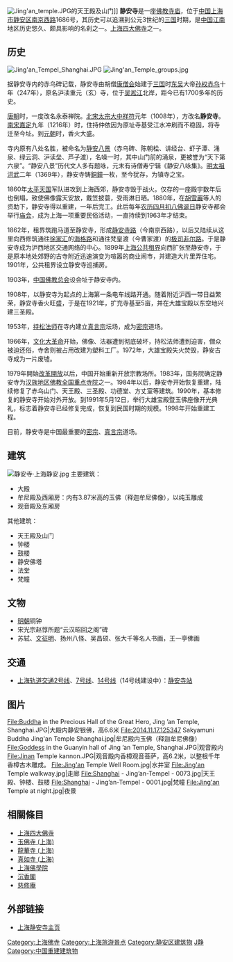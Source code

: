 {{onesource|time=2016-08-16}}
{{otheruses|other=其他與“静安寺”相關的條目}}
{{汉传佛教寺院
|名称    = 静安寺
|图像    = File:Jing'an Temple Shanghai 11.jpg
|图像宽度= 
|图像说明= 静安寺大殿
{{maplink|frame=yes|plain=yes|type=shape|zoom=15|frame-align=center|frame-width=250}}
|中文名称= 
|简体中文= 
|所在地  = [[中国|中国]][[上海市|上海市]][[静安区|静安区]][[南京西路_(上海市)|南京西路]]1686号
|山号    = 
|宗派    = [[密宗|密宗]]、[[真言宗|真言宗]]
|本尊    = 
|创建年份= 公元247年<br>[[赤乌|赤乌]]十年
|开基者  = [[康僧会|康僧会]]
|正式名  = 
|别称    = 
|本堂构造= 
|札所等  = 
|保护状况= [[汉族地区佛教全国重点寺院|汉族地区佛教全国重点寺院]]
}}

[[File:Jing'an_temple.JPG|thumb]]的天王殿及山门]]
'''静安寺'''是一座[[佛教|佛教]][[寺庙|寺庙]]，位于[[中国|中国]][[上海市|上海市]][[静安区|静安区]][[南京西路_(上海市)|南京西路]]1686号，其历史可以追溯到公元3世纪的[[三国|三国]]时期，是[[中国|中国]][[江南|江南]]地区历史悠久、颇具影响的名刹之一。[[上海四大佛寺|上海四大佛寺]]之一。

== 历史 ==
[[File:Jing'an_Tempel_Shanghai.JPG|thumb]]
[[File:Jing'an_Temple_groups.jpg|thumb]]

据静安寺内的赤乌碑记载，静安寺由胡僧[[康僧会|康僧会]]始建于[[三国|三国]]时[[孫吳|东吴]]大帝[[孙权|孙权]][[赤乌|赤乌]]十年（247年），原名沪渎重元（玄）寺，位于[[吴淞江|吴淞江]]北岸，距今已有1700多年的历史。

[[唐朝|唐朝]]时，一度改名永泰禅院。[[北宋|北宋]][[宋太宗|太宗]][[大中祥符|大中祥符]]元年（1008年），方改名'''静安寺'''。[[南宋|南宋]][[嘉定_(年号)|嘉定]]九年（1216年）时，住持仲依因为原址寺基受江水冲刷而不稳固，将寺迁至今址。到[[元朝|元朝]]时，香火大盛。

寺内原有八处名胜，被命名为[[静安八景|静安八景]]（赤乌碑、陈朝桧、讲经台、虾子潭、涌泉、绿云洞、沪读垒、芦子渡），名噪一时，其中山门前的涌泉，更被誉为“天下第六泉”。“静安八景”历代文人多有题咏，元末有诗僧寿宁辑《静安八咏集》。[[明太祖|明太祖]][[洪武|洪武]]二年（1369年），静安寺铸[[銅鐘|銅鐘]]一枚，至今犹存，为镇寺之宝。

1860年[[太平天国|太平天国]]军队进攻到上海西郊，静安寺毁于战火。仅存的一座殿宇数年后也倒塌，致使佛像露天安放，戴笠披蓑，受雨淋日晒。1880年，在[[胡雪岩|胡雪巖]]等人的资助下，静安寺得以重建，一年后完工。此后每年[[农历|农历]][[四月初八|四月初八]][[佛诞日|佛诞日]]静安寺都会举行[[庙会|庙会]]，成为上海一项重要民俗活动，一直持续到1963年才结束。

1862年，租界筑跑马道至静安寺，形成[[静安寺路|静安寺路]]（今南京西路），以后又陆续从这里向西修筑通往[[徐家汇|徐家汇]]的[[海格路|海格路]]和通往梵皇渡（今曹家渡）的[[极司非尔路|极司非尔路]]。于是静安寺成为沪西地区交通网络的中心。1899年[[上海公共租界|上海公共租界]]向西扩张至静安寺，于是原本地处郊野的古寺附近迅速演变为喧嚣的商业闹市，并建造大片里弄住宅。1901年，公共租界设立静安寺巡捕房。

1903年，[[中国佛教总会|中国佛教总会]]设会址于静安寺内。

1908年，以静安寺为起点的上海第一条电车线路开通。随着附近沪西一带日益繁荣，静安寺香火旺盛，于是在1921年，扩充寺基至5亩，并在大雄宝殿以东空地兴建三圣殿。

1953年，[[持松法师|持松法师]]在寺内建立[[真言宗|真言宗]]坛场，成为[[密宗|密宗]]道场。
<!-- 静安寺列为市级文物保护单位。 -->

1966年，[[文化大革命|文化大革命]]开始，佛像、法器遭到彻底破坏，持松法师遭到迫害，僧众被迫还俗，寺舍则被占用改建为塑料工厂。1972年，大雄宝殿失火焚毁，静安古寺成为一片废墟。

1979年開始[[改革開放|改革開放]]以后，中国开始重新开放宗教场所。1983年，国务院确定静安寺为[[汉族地区佛教全国重点寺院|汉族地区佛教全国重点寺院]]之一。1984年以后，静安寺开始恢复重建，陆续修复了赤乌山门、天王殿、三圣殿、功德堂、方丈室等建筑。1990年，基本修复的静安寺开始对外开放。到1991年5月12日，举行大雄宝殿暨玉佛座像开光典礼，标志着静安寺已经修复完成，恢复到民国时期的规模。1998年开始重建工程。

目前，静安寺是中国最重要的[[密宗|密宗]]、[[真言宗|真言宗]]道场。

==建筑==
[[File:静安寺·上海静安.jpg|thumb]]
主要建筑：
* 大殿
* 牟尼殿及西厢房：内有3.87米高的玉佛（释迦牟尼佛像），以纯玉雕成<!--，是中国最大玉佛之一--><!-- currently under construction. When completed, it will be four to five stories tall -->
* 观音殿及东厢房

其他建筑：
* 天王殿及山门
* 钟楼
* 鼓楼
* 静安佛塔
* 法堂
* 梵幢

== 文物 ==
*[[明朝|明朝]]铜钟
*宋光宗赵惇所题“云汉昭回之阁”碑
*苏轼、[[文征明|文征明]]、扬州八怪、吴昌硕、张大千等名人书画，王一亭佛画

==交通==
*[[上海轨道交通2号线|上海轨道交通2号线]]、[[上海轨道交通7号线|7号线]]、[[上海轨道交通14号线|14号线]]（14号线建设中）：[[静安寺站|静安寺站]]

==图片==
<gallery>
File:Buddha in the Precious Hall of the Great Hero, Jing ’an Temple, Shanghai.JPG|大殿内静安银佛，高6.6米
File:2014.11.17.125347 Sakyamuni Buddha Jing'an Temple Shanghai.jpg|牟尼殿内玉佛（释迦牟尼佛像）
File:Goddess in the Guanyin hall of Jing ’an Temple, Shanghai.JPG|观音殿内
File:Jinan Temple kannon.JPG|观音殿内香樟观音菩萨，高6.2米，以整根千年香樟古木雕成。
File:Jing'an Temple Well Room.jpg|水井室
File:Jing'an Temple walkway.jpg|走廊
File:Shanghai - Jing’an-Tempel - 0073.jpg|天王殿、钟楼、鼓楼
File:Shanghai - Jing’an-Tempel - 0001.jpg|梵幢
File:Jing'an Temple at night.jpg|夜景
</gallery>

==相關條目==
* [[上海四大佛寺|上海四大佛寺]]
* [[玉佛寺_(上海)|玉佛寺 (上海)]]
* [[龍華寺_(上海)|龍華寺 (上海)]]
* [[真如寺_(上海)|真如寺 (上海)]]
* [[上海佛學院|上海佛學院]]
* [[沉香閣|沉香閣]]
* [[慈修庵|慈修庵]]

==外部链接==
{{commonscat|Jing'an_Temple}}
* [http://www.shjas.org 上海静安寺主页] {{Wayback|url=http://www.shjas.org/ |date=20140115093839 }}
{{China-buddhism-temple}}
{{Portal bar|中国建筑|上海|佛教}}
{{coord|31|13|30|N|121|26|27|E|display=title|region:CN-31_type:temple|name=静安寺}}
[[Category:上海佛寺|Category:上海佛寺]]
[[Category:上海旅游景点|Category:上海旅游景点]]
[[Category:静安区建筑物|Category:静安区建筑物]]
[[Category:汉族地区佛教全国重点寺院|J静]]
[[Category:中国重建建筑物|Category:中国重建建筑物]]